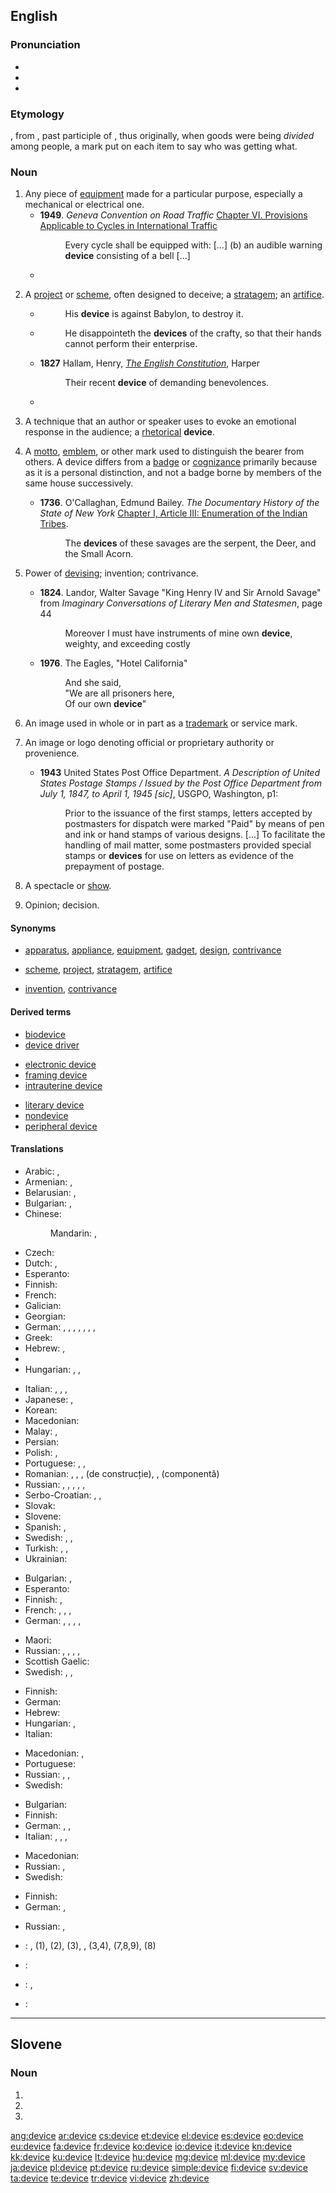 ==English==

===Pronunciation===
* {{audio|en-us-device.ogg|Audio (US)}}
* {{IPA|/dəˈvaɪs/}}
* {{rhymes|aɪs}}

===Etymology===
{{etyl|fro|en}} {{term|devis|lang=fro}}, from {{etyl|la|en}} {{term|divisus|lang=la}}, past participle of {{term|dividere||to divide|lang=la}}, thus originally, when goods were being ''divided'' among people, a mark put on each item to say who was getting what.

===Noun===
{{en-noun}}

# Any piece of [[equipment]] made for a particular purpose, especially a mechanical or electrical one.
#* '''1949'''. ''Geneva Convention on Road Traffic'' [[wikisource:Geneva Convention on Road Traffic#CHAPTER VI. PROVISIONS APPLICABLE TO CYCLES IN INTERNATIONAL TRAFFIC|Chapter VI. Provisions Applicable to Cycles in International Traffic]]
#*: Every cycle shall be equipped with: [...] (b) an audible warning '''device''' consisting of a bell [...]
#* {{quote-magazine|title=A better waterworks|date=2013-06-01|volume=407|issue=8838
|page=5 (Technology Quarterly)|magazine={{w|The Economist}}
|url=http://www.economist.com/news/technology-quarterly/21578526-medical-technology-artificial-kidneys-are-getting-closer-becoming-clinical
|passage=An artificial kidney these days still means a refrigerator-sized dialysis machine. Such '''devices''' mimic the way real kidneys cleanse blood and eject impurities and surplus water as urine.}}
#: {{usex|There are a number of household '''devices''' in a kitchen such as a dishwasher, a garbage disposal, or an electric can opener.|lang=en}}
# A [[project]] or [[scheme]], often designed to deceive; a [[stratagem]]; an [[artifice]].
#* {{RQ:Authorized Version|Jeremiah|51|11}}
#*: His '''device''' is against Babylon, to destroy it.
#* {{RQ:Authorized Version|Job|5|12}}
#*: He disappointeth the '''devices''' of the crafty, so that their hands cannot perform their enterprise.
#* '''1827''' Hallam, Henry, [[s:The English Constitution|''The English Constitution'']], Harper
#*: Their recent '''device''' of demanding benevolences.
#* {{quote-magazine|date=2012-03|author=[[w:Brian Hayes (scientist)|Brian Hayes]]
|title=Pixels or Perish|volume=100|issue=2|page=106
|magazine=[[w:American Scientist|American Scientist]]
|url=http://www.americanscientist.org/issues/pub/pixels-or-perish
|passage=Drawings and pictures are more than mere ornaments in scientific discourse. Blackboard sketches, geological maps, diagrams of molecular structure, astronomical photographs, MRI images, the many varieties of statistical charts and graphs: These pictorial '''devices''' are indispensable tools for presenting evidence, for explaining a theory, for telling a story.}}
# {{context|rhetoric|lang=en}} A technique that an author or speaker uses to evoke an emotional response in the audience; a [[rhetorical]] '''device'''.
# {{senseid|en|heraldry}}{{context|heraldry|lang=en}} A [[motto]], [[emblem]], or other mark used to distinguish the bearer from others. A device differs from a [[badge]] or [[cognizance]] primarily because as it is a personal distinction, and not a badge borne by members of the same house successively.
#* '''1736'''. O'Callaghan, Edmund Bailey. ''The Documentary History of the State of New York'' [[wikisource:The Documentary History of the State of New York/Volume I/Chapter I/Article III|Chapter I, Article III: Enumeration of the Indian Tribes]].
#*: The '''devices''' of these savages are the serpent, the Deer, and the Small Acorn.
# {{context|archaic|lang=en}} Power of [[devising]]; invention; contrivance.
#* '''1824'''. Landor, Walter Savage "King Henry IV and Sir Arnold Savage" from ''Imaginary Conversations of Literary Men and Statesmen'', page 44
#*: Moreover I must have instruments of mine own '''device''', weighty, and exceeding costly
#* '''1976'''. The Eagles, "Hotel California"
#*: And she said,
#*: "We are all prisoners here,
#*: Of our own '''device'''"
# {{context|legal|lang=en}} An image used in whole or in part as a [[trademark]] or service mark.
# {{context|printing|lang=en}} An image or logo denoting official or proprietary authority or provenience.
#* '''1943''' United States Post Office Department. ''A Description of United States Postage Stamps / Issued by the Post Office Department from July 1, 1847, to April 1, 1945 [sic]'', USGPO, Washington, p1:
#*: Prior to the issuance of the first stamps, letters accepted by postmasters for dispatch were marked "Paid" by means of pen and ink or hand stamps of various designs. [...] To facilitate the handling of mail matter, some postmasters provided special stamps or '''devices''' for use on letters as evidence of the prepayment of postage.
# {{context|obsolete|lang=en}} A spectacle or [[show]].
#: {{rfquotek|Beaumont and Fletcher}}
# {{context|obsolete|lang=en}} Opinion; decision.

====Synonyms====
* {{sense|piece of equipment}} [[apparatus]], [[appliance]], [[equipment]], [[gadget]], [[design]], [[contrivance]]
* {{sense|project or scheme}} [[scheme]], [[project]], [[stratagem]], [[artifice]]
* {{sense|obsolete, power of devising}} [[invention]], [[contrivance]]

====Derived terms====
{{top3}}
* [[biodevice]]
* [[device driver]]
{{mid3}}
* [[electronic device]]
* [[framing device]]
* [[intrauterine device]]
{{mid3}}
* [[literary device]]
* [[nondevice]]
* [[peripheral device]]
{{bottom}}

====Translations====
{{trans-top|piece of equipment}}
* Arabic: {{t|ar|أداة|f|tr=adā}}, {{t|ar|جهاز|tr=jihāz}}
* Armenian: {{t|hy|սարք}}, {{t|hy|սարքավորում}}
* Belarusian: {{t|be|прыстасава́нне|n|sc=Cyrl}}, {{t|be|прыла́да|f|sc=Cyrl}}
* Bulgarian: {{t+|bg|устро́йство|n}}, {{t+|bg|приспособле́ние|n}}
* Chinese:
*: Mandarin: {{t|cmn|裝置|sc=Hani}}, {{t+|cmn|装置|tr=zhuāngzhì|sc=Hani}}
* Czech: {{t+|cs|zařízení|n}}
* Dutch: {{t+|nl|toestel}}, {{t+|nl|apparaat}}
* Esperanto: {{t|eo|aparato}}
* Finnish: {{t+|fi|laite}}
* French: {{t+|fr|appareil|m}}
* Galician: {{t+|gl|aparello|m}}
* Georgian: {{t|ka|მექანიზმი|sc=Geor}}
* German: {{t+|de|Gerät|n}}, {{t+|de|Apparat|m}}, {{t+|de|Einheit|f}}, {{t+|de|Instrument|n}}, {{t+|de|Baustein|m}}, {{t+|de|Vorrichtung|f}}, {{t+|de|Einrichtung|f}}, {{t+|de|Hilfsmittel|n}}
* Greek: {{t+|el|συσκευή|f|tr=syskeví}}
* Hebrew: {{t|he|מתקן|m|tr=mitkan}}, {{t|he|מכשיר|m|tr=makhshir}}
* {{trreq|hi}}
* Hungarian: {{t+|hu|készülék}}, {{t+|hu|szerkezet}}, {{t+|hu|gépezet}}
{{trans-mid}}
* Italian: {{t+|it|apparecchio|m}}, {{t|it|congegno|m}}, {{t+|it|dispositivo|m}}, {{t+|it|periferica|f}}
* Japanese: {{t+|ja|装置|tr=そうち, sōchi}}, {{t+|ja|デバイス|tr=debaisu}}
* Korean: {{t+|ko|장치|tr=jangchi|sc=Kore}}
* Macedonian: {{t|mk|у́ред|m|sc=Cyrl}}
* Malay: {{t+|ms|alat}}, {{t|ms|peranti}}
* Persian: {{t|fa|افزاره|tr=afzáre}}
* Polish: {{t+|pl|urządzenie|n}}, {{t+|pl|przyrząd|m}}
* Portuguese: {{t+|pt|aparelho}}, {{t+|pt|dispositivo|m}}, {{t+|pt|aparato}}
* Romanian: {{t+|ro|aparat|n}}, {{t+|ro|piesă|f}}, {{t|ro|dispozitiv|n}}, {{t+|ro|element|n}} (de construcție), {{t|ro|componentă|f}}, {{t|ro|unitate|f}} (componentă)
* Russian: {{t+|ru|устро́йство|n}}, {{t+|ru|приспособле́ние|n}}, {{t|ru|дева́йс|m}}, {{t+|ru|га́джет|m|sc=Cyrl}}, {{t+|ru|аппара́т|m|sc=Cyrl}}, {{t+|ru|механи́зм|m|sc=Cyrl}}
* Serbo-Croatian: {{t|sh|уређај|m|sc=Cyrl}}, {{t|sh|uređaj|m}},
* Slovak: {{t|sk|zariadenie|n}}
* Slovene: {{t+|sl|naprava|f}}
* Spanish: {{t+|es|dispositivo|m}}, {{t+|es|mecanismo|m}}
* Swedish: {{t+|sv|apparat|c}}, {{t+|sv|redskap|n}}, {{t+|sv|husgeråd|n}}
* Turkish: {{t+|tr|aygıt}}, {{t+|tr|alet}}, {{t+|tr|cihaz}}
* Ukrainian: {{t+|uk|пристрі́й|m}}
{{trans-bottom}}

{{trans-top|project, stratagem, artifice}}
* Bulgarian: {{t+|bg|план|m}}, {{t+|bg|прое́кт|m}}
* Esperanto: {{t|eo|intrigo}}
* Finnish: {{t+|fi|suunnitelma}}, {{t+|fi|juoni}}
* French: {{t+|fr|stratagème|m}}, {{t+|fr|ruse|f}}, {{t+|fr|manœuvre|f}}, {{t+|fr|artifice|m}}
* German: {{t+|de|Instrument|n}}, {{t+|de|Kunstgriff|m}}, {{t+|de|Vorrichtung|f}}, {{t+|de|Einrichtung|f}}, {{t+|de|Hilfsmittel|n}}
{{trans-mid}}
* Maori: {{t|mi|nuka}}
* Russian: {{t+|ru|план|m|sc=Cyrl}}, {{t+|ru|прое́кт|m|tr=proɛ́kt|sc=Cyrl}}, {{t+|ru|схе́ма|f|sc=Cyrl}}, {{t+|ru|зате́я|f|sc=Cyrl}}, {{t+|ru|уло́вка|f|sc=Cyrl}}
* Scottish Gaelic: {{t|gd|cleas|m}}
* Swedish: {{t+|sv|plan|c}}, {{t|sv|föresats|c}}, {{t+|sv|knep|n}}
{{trans-bottom}}

{{trans-top|rhetorical device}}
* Finnish: {{t|fi|tehokeino}}
* German: {{t+|de|Hilfsmittel|n}}
* Hebrew: {{t+|he|אמצעי רטורי|m|tr=emca'í retóri|sc=Hebr}}
* Hungarian: {{t+|hu|eszköz}}, {{t+|hu|mód}}
* Italian: {{t+|it|procedimento|m}}
{{trans-mid}}
* Macedonian: {{t|mk|фигу́ра|f|sc=Cyrl}}, {{t|mk|сре́дство|n|sc=Cyrl}}
* Portuguese: {{t+|pt|dispositivo|m}}
* Russian: {{t+|ru|приём|m|sc=Cyrl}}, {{t+|ru|фигу́ра|f|sc=Cyrl}}, {{t+|ru|сре́дство|n|sc=Cyrl}}
* Swedish: {{t|sv|retorisk figur|c}}
{{trans-bottom}}

{{trans-top|heraldry: personal motto or emblem}}
* Bulgarian: {{t+|bg|девиз|m}}
* Finnish: {{t+|fi|tunnus}}
* German: {{t+|de|Motto|n}}, {{t+|de|Emblem|n}}, {{t+|de|Devise|f}}
* Italian: {{t+|it|emblema|m}}, {{t|it|coccarda|f}}, {{t+|it|motto|m}}, {{t|it|inscrizione|f}}
{{trans-mid}}
* Macedonian: {{t|mk|девиза|f|tr=devíza|sc=Cyrl}}
* Russian: {{t+|ru|деви́з|m|sc=Cyrl}} {{qualifier|motto}}, {{t+|ru|эмбле́ма|f|sc=Cyrl}}
* Swedish: {{t+|sv|devis|c}}
{{trans-bottom}}

{{trans-top|obsolete: power of devising}}
{{trans-mid}}
{{trans-bottom}}

{{trans-top|law: image used in whole or part as a trademark or service mark}}
* Finnish: {{t+|fi|tunnusmerkki}}
* German: {{t+|de|Emblem|n}}, {{t+|de|Marke|f}}
{{trans-mid}}
* Russian: {{t+|ru|эмбле́ма|f|sc=Cyrl}}, {{t+|ru|ма́рка|f|sc=Cyrl}}
{{trans-bottom}}

{{trans-top|printing: image denoting authority or provenience}}
{{trans-mid}}
{{trans-bottom}}

{{trans-top|obsolete: spectacle or show}}
{{trans-mid}}
{{trans-bottom}}

{{trans-top|obsolete: opinion; decision}}
{{trans-mid}}
{{trans-bottom}}

{{checktrans-top}}
* {{ttbc|el}}: {{t+|el|επινόημα|n|tr=epinoema|sc=Grek}}, {{t+|el|τέχνασμα|n|tr=tekhnasma|sc=Grek}} (1), {{t+|el|μεταφορά|f|tr=metafora|sc=Grek}} (2), {{t+|el|σήμα|n|tr=sema|sc=Grek}} (3), {{t+|el|έμβλημα|n|tr=emvlema|sc=Grek}}, {{t+|el|οικόσημο|n|tr=oikosemo|sc=Grek}} (3,4), {{t+|el|συσκευή|f|tr=siskeve|sc=Grek}} (7,8,9), {{t+|el|μηχανισμός|m|tr=mekhanismos|sc=Grek}} (8)
{{trans-mid}}
* {{ttbc|no}}: {{t|no|innretning}}
* {{ttbc|pt}}: {{t+|pt|aparelho|m}}, {{t+|pt|dispositivo|m}}
* {{ttbc|th}}: {{t+|th|เครื่องมือ|sc=Thai|tr=krêuang meu}}
{{trans-bottom}}

----

==Slovene==

===Noun===
{{head|sl|noun form|g=f}}

# {{sl-form-noun|g|s|devica}}
# {{sl-form-noun|n|p|devica}}
# {{sl-form-noun|a|p|devica}}

[[ang:device]]
[[ar:device]]
[[cs:device]]
[[et:device]]
[[el:device]]
[[es:device]]
[[eo:device]]
[[eu:device]]
[[fa:device]]
[[fr:device]]
[[ko:device]]
[[io:device]]
[[it:device]]
[[kn:device]]
[[kk:device]]
[[ku:device]]
[[lt:device]]
[[hu:device]]
[[mg:device]]
[[ml:device]]
[[my:device]]
[[ja:device]]
[[pl:device]]
[[pt:device]]
[[ru:device]]
[[simple:device]]
[[fi:device]]
[[sv:device]]
[[ta:device]]
[[te:device]]
[[tr:device]]
[[vi:device]]
[[zh:device]]
